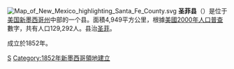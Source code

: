 [[File:Map_of_New_Mexico_highlighting_Santa_Fe_County.svg|right]]
'''圣菲县'''（{{lang-en|Santa Fe County}}）是位于[[美国|美国]][[新墨西哥州|新墨西哥州]]中部的一个县。面積4,949平方公里，根據[[美國2000年人口普查|美國2000年人口普查]]數字，共有人口129,292人。县治[[圣菲_(新墨西哥州)|圣菲]]。

成立於1852年。
{{NewMexico-stub}}

[[Category:新墨西哥州行政区划|S]]
[[Category:1852年新墨西哥領地建立|Category:1852年新墨西哥領地建立]]